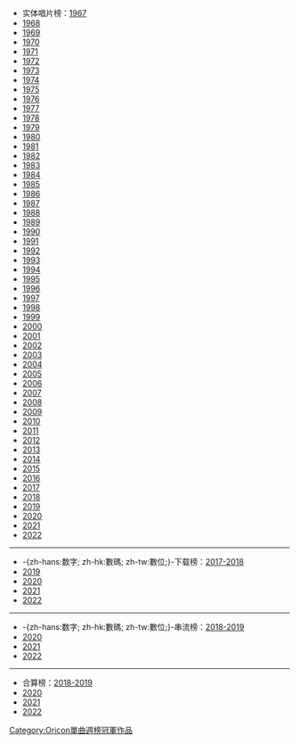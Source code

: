*实体唱片榜：[[Template:Oricon單曲週榜冠軍 (1967年)|1967]]
*[[Template:Oricon單曲週榜冠軍 (1968年)|1968]]
*[[Template:Oricon單曲週榜冠軍 (1969年)|1969]]
*[[Template:Oricon單曲週榜冠軍 (1970年)|1970]]
*[[Template:Oricon單曲週榜冠軍 (1971年)|1971]]
*[[Template:Oricon單曲週榜冠軍 (1972年)|1972]]
*[[Template:Oricon單曲週榜冠軍 (1973年)|1973]]
*[[Template:Oricon單曲週榜冠軍 (1974年)|1974]]
*[[Template:Oricon單曲週榜冠軍 (1975年)|1975]]
*[[Template:Oricon單曲週榜冠軍 (1976年)|1976]]
*[[Template:Oricon單曲週榜冠軍 (1977年)|1977]]
*[[Template:Oricon單曲週榜冠軍 (1978年)|1978]]
*[[Template:Oricon單曲週榜冠軍 (1979年)|1979]]
*[[Template:Oricon單曲週榜冠軍 (1980年)|1980]]
*[[Template:Oricon單曲週榜冠軍 (1981年)|1981]]
*[[Template:Oricon單曲週榜冠軍 (1982年)|1982]]
*[[Template:Oricon單曲週榜冠軍 (1983年)|1983]]
*[[Template:Oricon單曲週榜冠軍 (1984年)|1984]]
*[[Template:Oricon單曲週榜冠軍 (1985年)|1985]]
*[[Template:Oricon單曲週榜冠軍 (1986年)|1986]]
*[[Template:Oricon單曲週榜冠軍 (1987年)|1987]]
*[[Template:Oricon單曲週榜冠軍 (1988年)|1988]]
*[[Template:Oricon單曲週榜冠軍 (1989年)|1989]]
*[[Template:Oricon單曲週榜冠軍 (1990年)|1990]]
*[[Template:Oricon單曲週榜冠軍 (1991年)|1991]]
*[[Template:Oricon單曲週榜冠軍 (1992年)|1992]]
*[[Template:Oricon單曲週榜冠軍 (1993年)|1993]]
*[[Template:Oricon單曲週榜冠軍 (1994年)|1994]]
*[[Template:Oricon單曲週榜冠軍 (1995年)|1995]]
*[[Template:Oricon單曲週榜冠軍 (1996年)|1996]]
*[[Template:Oricon單曲週榜冠軍 (1997年)|1997]]
*[[Template:Oricon單曲週榜冠軍 (1998年)|1998]]
*[[Template:Oricon單曲週榜冠軍 (1999年)|1999]]
*[[Template:Oricon單曲週榜冠軍 (2000年)|2000]]
*[[Template:Oricon單曲週榜冠軍 (2001年)|2001]]
*[[Template:Oricon單曲週榜冠軍 (2002年)|2002]]
*[[Template:Oricon單曲週榜冠軍 (2003年)|2003]]
*[[Template:Oricon單曲週榜冠軍 (2004年)|2004]]
*[[Template:Oricon單曲週榜冠軍 (2005年)|2005]]
*[[Template:Oricon單曲週榜冠軍 (2006年)|2006]]
*[[Template:Oricon單曲週榜冠軍 (2007年)|2007]]
*[[Template:Oricon單曲週榜冠軍 (2008年)|2008]]
*[[Template:Oricon單曲週榜冠軍 (2009年)|2009]]
*[[Template:Oricon單曲週榜冠軍 (2010年)|2010]]
*[[Template:Oricon單曲週榜冠軍 (2011年)|2011]]
*[[Template:Oricon單曲週榜冠軍 (2012年)|2012]]
*[[Template:Oricon單曲週榜冠軍 (2013年)|2013]]
*[[Template:Oricon單曲週榜冠軍 (2014年)|2014]]
*[[Template:Oricon單曲週榜冠軍 (2015年)|2015]]
*[[Template:Oricon單曲週榜冠軍 (2016年)|2016]]
*[[Template:Oricon單曲週榜冠軍 (2017年)|2017]]
*[[Template:Oricon單曲週榜冠軍 (2018年)|2018]]
*[[Template:Oricon單曲週榜冠軍 (2019年)|2019]]
*[[Template:Oricon單曲週榜冠軍 (2020年)|2020]]
*[[Template:Oricon單曲週榜冠軍 (2021年)|2021]]
*[[Template:Oricon單曲週榜冠軍 (2022年)|2022]]
----
*-{zh-hans:数字; zh-hk:數碼; zh-tw:數位;}-下载榜：[[Template:Oricon單曲下載週榜冠軍 (2018年)|2017-2018]]
*[[Template:Oricon單曲下載週榜冠軍 (2019年)|2019]]
*[[Template:Oricon單曲下載週榜冠軍 (2020年)|2020]]
*[[Template:Oricon單曲下載週榜冠軍 (2021年)|2021]]
*[[Template:Oricon單曲下載週榜冠軍 (2022年)|2022]]
----
*-{zh-hans:数字; zh-hk:數碼; zh-tw:數位;}-串流榜：[[Template:Oricon流媒体周榜冠军_(2019年)|2018-2019]]
*[[Template:Oricon單曲串流週榜冠軍 (2020年)|2020]]
*[[Template:Oricon單曲串流週榜冠軍 (2021年)|2021]]
*[[Template:Oricon單曲串流週榜冠軍 (2022年)|2022]]
----
*合算榜：[[Template:Oricon單曲合算週榜冠軍 (2019年)|2018-2019]]
*[[Template:Oricon單曲合算週榜冠軍 (2020年)|2020]]
*[[Template:Oricon單曲合算週榜冠軍 (2021年)|2021]]
*[[Template:Oricon單曲合算週榜冠軍 (2022年)|2022]]
<noinclude>
[[Category:Oricon單曲週榜冠軍作品]]
</noinclude>